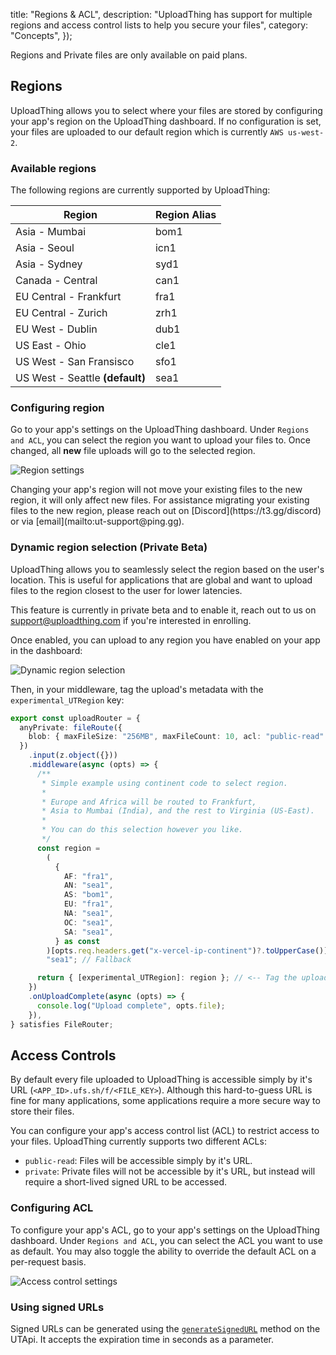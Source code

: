 
  title: "Regions & ACL",
  description:
    "UploadThing has support for multiple regions and access control lists to help you secure your files",
  category: "Concepts",
});

<Note>Regions and Private files are only available on paid plans.</Note>

## Regions

UploadThing allows you to select where your files are stored by configuring your
app's region on the UploadThing dashboard. If no configuration is set, your
files are uploaded to our default region which is currently `AWS us-west-2`.

### Available regions

The following regions are currently supported by UploadThing:

| Region                          | Region Alias |
| ------------------------------- | ------------ |
| Asia - Mumbai                   | bom1         |
| Asia - Seoul                    | icn1         |
| Asia - Sydney                   | syd1         |
| Canada - Central                | can1         |
| EU Central - Frankfurt          | fra1         |
| EU Central - Zurich             | zrh1         |
| EU West - Dublin                | dub1         |
| US East - Ohio                  | cle1         |
| US West - San Fransisco         | sfo1         |
| US West - Seattle **(default)** | sea1         |

### Configuring region

Go to your app's settings on the UploadThing dashboard. Under `Regions and ACL`,
you can select the region you want to upload your files to. Once changed, all
**new** file uploads will go to the selected region.

![Region settings](@/images/region-settings.png)

<Note>
  Changing your app's region will not move your existing files to the new
  region, it will only affect new files. For assistance migrating your existing
  files to the new region, please reach out on [Discord](https://t3.gg/discord)
  or via [email](mailto:ut-support@ping.gg).
</Note>

### Dynamic region selection (Private Beta)

UploadThing allows you to seamlessly select the region based on the user's
location. This is useful for applications that are global and want to upload
files to the region closest to the user for lower latencies.

This feature is currently in private beta and to enable it, reach out to us on
[support@uploadthing.com](mailto:support@uploadthing.com) if you're interested
in enrolling.

Once enabled, you can upload to any region you have enabled on your app in the
dashboard:

![Dynamic region selection](./multiregion.png)

Then, in your middleware, tag the upload's metadata with the
`experimental_UTRegion` key:

```ts
export const uploadRouter = {
  anyPrivate: fileRoute({
    blob: { maxFileSize: "256MB", maxFileCount: 10, acl: "public-read" },
  })
    .input(z.object({}))
    .middleware(async (opts) => {
      /**
       * Simple example using continent code to select region.
       *
       * Europe and Africa will be routed to Frankfurt,
       * Asia to Mumbai (India), and the rest to Virginia (US-East).
       *
       * You can do this selection however you like.
       */
      const region =
        (
          {
            AF: "fra1",
            AN: "sea1",
            AS: "bom1",
            EU: "fra1",
            NA: "sea1",
            OC: "sea1",
            SA: "sea1",
          } as const
        )[opts.req.headers.get("x-vercel-ip-continent")?.toUpperCase()] ??
        "sea1"; // Fallback

      return { [experimental_UTRegion]: region }; // <-- Tag the upload with the selected region
    })
    .onUploadComplete(async (opts) => {
      console.log("Upload complete", opts.file);
    }),
} satisfies FileRouter;
```

## Access Controls

By default every file uploaded to UploadThing is accessible simply by it's URL
(`<APP_ID>.ufs.sh/f/<FILE_KEY>`). Although this hard-to-guess URL is fine for
many applications, some applications require a more secure way to store their
files.

You can configure your app's access control list (ACL) to restrict access to
your files. UploadThing currently supports two different ACLs:

- `public-read`: Files will be accessible simply by it's URL.
- `private`: Private files will not be accessible by it's URL, but instead will
  require a short-lived signed URL to be accessed.

### Configuring ACL

To configure your app's ACL, go to your app's settings on the UploadThing
dashboard. Under `Regions and ACL`, you can select the ACL you want to use as
default. You may also toggle the ability to override the default ACL on a
per-request basis.

![Access control settings](@/images/acl-settings.png)

### Using signed URLs

Signed URLs can be generated using the
[`generateSignedURL`](/api-reference/ut-api#generate-signed-url) method on the
UTApi. It accepts the expiration time in seconds as a parameter.
